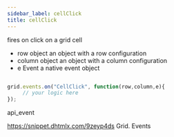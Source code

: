 ```yaml
---
sidebar_label: cellClick
title: cellClick
---
```



          


<Short>

fires on click on a grid cell


</Short>



- row			object		an object with a row configuration
- column		object		an object with a column configuration
- e				Event		a native event object


~~~js

grid.events.on("CellClick", function(row,column,e){
     // your logic here
});


~~~
 api_event

<Descr>



</Descr>



https://snippet.dhtmlx.com/9zeyp4ds	Grid. Events

